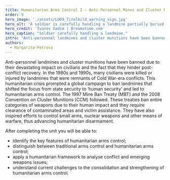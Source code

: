 ```yaml
---
title: Humanitarian Arms Control I – Anti-Personnel Mines and Cluster Munitions
order: 9
hero_image: './assets/LU09_Titelbild_warning_sign.jpg'
hero_alt: 'A soldier is carefully handling a landmine partially buried in the ground, using a metal detector and tools. The surrounding area is grassy, and a warning sign in the image reads: All explosive devices are dangerous. Do not approach them. Do not touch them.'
hero_credit: 'Ivanov Vadim | Dreamstime.com'
hero_caption: "Soldier carefully handling a landmine."
intro: "Anti-personnel landmines and cluster munitions have been banned for their harmful effects on civilians. Treaties such as the Mine Ban Treaty (1997) and the Convention on Cluster Munitions (2008) focus on human security, requiring weapon clearance and victim assistance, and inspiring broader humanitarian disarmament efforts"
authors:
  - Margarita-Petrova
---
```


Anti-personnel landmines and cluster munitions have been banned due to their devastating impact on civilians and the fact that they hinder post-conflict recovery. In the 1980s and 1990s, many civilians were killed or injured by landmines that were remnants of Cold War-era conflicts. This humanitarian crisis prompted a global campaign to ban landmines that shifted the focus from state security to ‘human security’ and led to humanitarian arms control. The 1997 Mine Ban Treaty (MBT) and the 2008 Convention on Cluster Munitions (CCM) followed. These treaties ban entire categories of weapons due to their human impact and they require clearance of contaminated areas and victim assistance. They have also inspired efforts to control small arms, nuclear weapons and other means of warfare, thus advancing humanitarian disarmament.

After completing the unit you will be able to:
- identify the key features of humanitarian arms control;
- distinguish between traditional arms control and humanitarian arms control;
- apply a humanitarian framework to analyse conflict and emerging weapons issues;
- understand current challenges to the consolidation and strengthening of humanitarian arms control.
